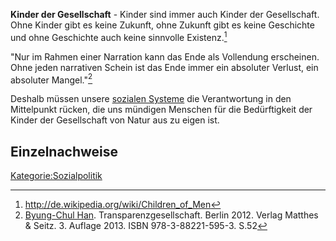 '''Kinder der Gesellschaft''' - Kinder sind immer auch Kinder der Gesellschaft. Ohne Kinder gibt es keine Zukunft, ohne Zukunft gibt es keine Geschichte und ohne Geschichte auch keine sinnvolle Existenz.<ref>http://de.wikipedia.org/wiki/Children_of_Men</ref>

"Nur im Rahmen einer Narration kann das Ende als Vollendung erscheinen. Ohne jeden narrativen Schein ist das Ende immer ein absoluter Verlust, ein absoluter Mangel."<ref>[https://de.wikipedia.org/wiki/Byung-Chul_Han Byung-Chul Han]. Transparenzgesellschaft. Berlin 2012. Verlag Matthes & Seitz. 3. Auflage 2013. ISBN 978-3-88221-595-3. S.52</ref>

Deshalb müssen unsere [[Soziale Systeme|sozialen Systeme]] die Verantwortung in den Mittelpunkt rücken, die uns mündigen Menschen für die Bedürftigkeit der Kinder der Gesellschaft von Natur aus zu eigen ist.

== Einzelnachweise ==
<references />

[[Kategorie:Sozialpolitik]]
